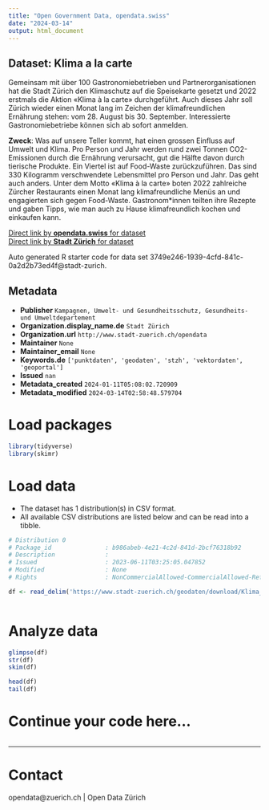 ```yaml
---
title: "Open Government Data, opendata.swiss"
date: "2024-03-14"
output: html_document
---
```


## Dataset: Klima a la carte

Gemeinsam mit über 100 Gastronomiebetrieben und Partnerorganisationen hat die Stadt Zürich den Klimaschutz auf die Speisekarte gesetzt und 2022 erstmals die Aktion «Klima à la carte» durchgeführt. Auch dieses Jahr soll Zürich wieder einen Monat lang im Zeichen der klimafreundlichen Ernährung stehen: vom 28. August bis 30. September. Interessierte Gastronomiebetriebe können sich ab sofort anmelden.

**Zweck**: Was auf unsere Teller kommt, hat einen grossen Einfluss auf Umwelt und Klima. Pro Person und Jahr werden rund zwei Tonnen CO2-Emissionen durch die Ernährung verursacht, gut die Hälfte davon durch tierische Produkte. Ein Viertel ist auf Food-Waste zurückzuführen. Das sind 330 Kilogramm verschwendete Lebensmittel pro Person und Jahr. Das geht auch anders. Unter dem Motto «Klima à la carte» boten 2022 zahlreiche Zürcher Restaurants einen Monat lang klimafreundliche Menüs an und engagierten sich gegen Food-Waste. Gastronom*innen teilten ihre Rezepte und gaben Tipps, wie man auch zu Hause klimafreundlich kochen und einkaufen kann.

[Direct link by **opendata.swiss** for dataset](https://opendata.swiss/de/dataset/klima-a-la-carte)<br>
[Direct link by **Stadt Zürich** for dataset](https://data.stadt-zuerich.ch/dataset/geo_klima_a_la_carte)

Auto generated R starter code for data set 3749e246-1939-4cfd-841c-0a2d2b73ed4f@stadt-zurich.

## Metadata

- **Publisher** `Kampagnen, Umwelt- und Gesundheitsschutz, Gesundheits- und Umweltdepartement`
- **Organization.display_name.de** `Stadt Zürich`
- **Organization.url** `http://www.stadt-zuerich.ch/opendata`
- **Maintainer** `None`
- **Maintainer_email** `None`
- **Keywords.de** `['punktdaten', 'geodaten', 'stzh', 'vektordaten', 'geoportal']`
- **Issued** `nan`
- **Metadata_created** `2024-01-11T05:08:02.720909`
- **Metadata_modified** `2024-03-14T02:58:48.579704`


# Load packages

```r

library(tidyverse)
library(skimr)

```

# Load data

-   The dataset has 1 distribution(s) in CSV format.
-   All available CSV distributions are listed below and can be read into a tibble.

```r

# Distribution 0
# Package_id               : b986abeb-4e21-4c2d-841d-2bcf76318b92
# Description              : 
# Issued                   : 2023-06-11T03:25:05.047852
# Modified                 : None
# Rights                   : NonCommercialAllowed-CommercialAllowed-ReferenceNotRequired

df <- read_delim('https://www.stadt-zuerich.ch/geodaten/download/Klima_a_la_carte?format=10008')



```

# Analyze data

```r

glimpse(df)
str(df)
skim(df)

head(df)
tail(df)

```

# Continue your code here...

```r

```

------------------------------------------------------------------------

# Contact

opendata@zuerich.ch | Open Data Zürich
